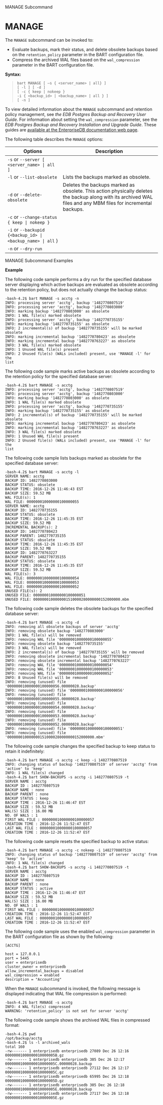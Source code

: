 <div class="index">

MANAGE Subcommand

</div>

# MANAGE

The `MANAGE` subcommand can be invoked to:

  - Evaluate backups, mark their status, and delete obsolete backups based on the `retention_policy` parameter in the BART configuration file.
  - Compress the archived WAL files based on the `wal_compression` parameter in the BART configuration file.

**Syntax:**

> 
> 
> ``` text
> bart MANAGE [ –s { <server_name> | all} ]
> [ -l ] [ -d ]
> [ -c { keep | nokeep }
> -i { <backup_id> | <backup_name> | all } ]
> [ -n ]
> ```

To view detailed information about the `MANAGE` subcommand and retention policy management, see *the EDB Postgres Backup and Recovery User Guide*. For information about setting the `wal_compression` parameter, see the *EDB Postgres Backup and Recovery Installation and Upgrade Guide*. These guides are [available at the EnterpriseDB documentation web page](https://www.enterprisedb.com/edb-docs/).

The following table describes the `MANAGE` options:

| Options                                                     | Description                                                                                                                                                                                                                                                                                                                                                                                                                                                                                                                                                                                                                                                                                                                                                                                           |
| ----------------------------------------------------------- | ----------------------------------------------------------------------------------------------------------------------------------------------------------------------------------------------------------------------------------------------------------------------------------------------------------------------------------------------------------------------------------------------------------------------------------------------------------------------------------------------------------------------------------------------------------------------------------------------------------------------------------------------------------------------------------------------------------------------------------------------------------------------------------------------------- |
| `-s` or `--server [ <server_name> \| all ]`                 | | `<server_name>` is the name of the database server to which the `MANAGE` actions are to be applied. | If `all` is specified or if the `-s` option is omitted, actions are applied to all database servers.                                                                                                                                                                                                                                                                                                                                                                                                                                                                                                                                                                                          |
| `-l` or `--list-obsolete`                                   | Lists the backups marked as obsolete.                                                                                                                                                                                                                                                                                                                                                                                                                                                                                                                                                                                                                                                                                                                                                                 |
| `-d` or `--delete-obsolete`                                 | Deletes the backups marked as obsolete. This action physically deletes the backup along with its archived WAL files and any MBM files for incremental backups.                                                                                                                                                                                                                                                                                                                                                                                                                                                                                                                                                                                                                                        |
| `-c` or `--change-status { keep \| nokeep }`                | | Specify `keep` to change the backup status to `keep` to retain the backup indefinitely. | Specify `nokeep` to change the backup status back to `active`. You can then re-evaluate and possibly mark the backup as `obsolete` (according to the retention policy) using the `MANAGE` subcommand. | The `–c` option can only be used with the `-i` option.                                                                                                                                                                                                                                                                                                                                                                                                                                            |
| `-i` or `--backupid {<backup_id> \| <backup_name> \| all` } | | `<backup_id>` is a backup identifier and `<backup_name>` is the user-defined alphanumeric name for the backup. | If `all` is specified, actions are applied to all backups. | The `-i` option can only be used with the `-c` option.                                                                                                                                                                                                                                                                                                                                                                                                                                                                                                                                                                |
| `-n` or `--dry-run`                                         | | Performs the test run and displays the results prior to actually implementing the actions as if the operation was performed, however, no changes are actually made. | If you specify `-n` with the `-d` option, it displays which backups would be deleted, but does not actually delete the backups. | If you specify `-n` with the `-c` option, it displays the keep or nokeep action, but does not actually change the backup status. | If you specify `-n` alone with no other options or if you specify `-n` with only the `-s` option, it displays which active backups would be marked as obsolete, but does not actually change the backup status. In addition, no compression is performed on uncompressed, archived WAL files even if WAL compression is enabled for the database server. |

<div class="index">

MANAGE Subcommand Examples

</div>

**Example**

The following code sample performs a dry run for the specified database server displaying which active backups are evaluated as obsolete according to the retention policy, but does not actually change the backup status:

``` text
-bash-4.2$ bart MANAGE -s acctg -n
INFO: processing server 'acctg', backup '1482770807519'
INFO: processing server 'acctg', backup '1482770803000'
INFO: marking backup '1482770803000' as obsolete
INFO: 1 WAL file(s) marked obsolete
INFO: processing server 'acctg', backup '1482770735155'
INFO: marking backup '1482770735155' as obsolete
INFO: 2 incremental(s) of backup '1482770735155' will be marked obsolete
INFO: marking incremental backup '1482770780423' as obsolete
INFO: marking incremental backup '1482770763227' as obsolete
INFO: 3 WAL file(s) marked obsolete
INFO: 1 Unused WAL file(s) present
INFO: 2 Unused file(s) (WALs included) present, use 'MANAGE -l' for the
list
```

The following code sample marks active backups as obsolete according to the retention policy for the specified database server:

``` text
-bash-4.2$ bart MANAGE -s acctg
INFO: processing server 'acctg', backup '1482770807519'
INFO: processing server 'acctg', backup '1482770803000'
INFO: marking backup '1482770803000' as obsolete
INFO: 1 WAL file(s) marked obsolete
INFO: processing server 'acctg', backup '1482770735155'
INFO: marking backup '1482770735155' as obsolete
INFO: 2 incremental(s) of backup '1482770735155' will be marked obsolete
INFO: marking incremental backup '1482770780423' as obsolete
INFO: marking incremental backup '1482770763227' as obsolete
INFO: 3 WAL file(s) marked obsolete
INFO: 1 Unused WAL file(s) present
INFO: 2 Unused file(s) (WALs included) present, use 'MANAGE -l' for the
list
```

The following code sample lists backups marked as obsolete for the specified database server:

``` text
-bash-4.2$ bart MANAGE -s acctg -l
SERVER NAME: acctg
BACKUP ID: 1482770803000
BACKUP STATUS: obsolete
BACKUP TIME: 2016-12-26 11:46:43 EST
BACKUP SIZE: 59.52 MB
WAL FILE(s): 1
WAL FILE: 000000010000000100000055
SERVER NAME: acctg
BACKUP ID: 1482770735155
BACKUP STATUS: obsolete
BACKUP TIME: 2016-12-26 11:45:35 EST
BACKUP SIZE: 59.52 MB
INCREMENTAL BACKUP(s): 2
BACKUP ID: 1482770780423
BACKUP PARENT: 1482770735155
BACKUP STATUS: obsolete
BACKUP TIME: 2016-12-26 11:45:35 EST
BACKUP SIZE: 59.52 MB
BACKUP ID: 1482770763227
BACKUP PARENT: 1482770735155
BACKUP STATUS: obsolete
BACKUP TIME: 2016-12-26 11:45:35 EST
BACKUP SIZE: 59.52 MB
WAL FILE(s): 3
WAL FILE: 000000010000000100000054
WAL FILE: 000000010000000100000053
WAL FILE: 000000010000000100000052
UNUSED FILE(s): 2
UNUSED FILE: 000000010000000100000051
UNUSED FILE: 0000000100000001510000280000000152000000.mbm
```

The following code sample deletes the obsolete backups for the specified database server:

``` text
-bash-4.2$ bart MANAGE -s acctg -d
INFO: removing all obsolete backups of server 'acctg'
INFO: removing obsolete backup '1482770803000'
INFO: 1 WAL file(s) will be removed
INFO: removing WAL file '000000010000000100000055'
INFO: removing obsolete backup '1482770735155'
INFO: 3 WAL file(s) will be removed
INFO: 2 incremental(s) of backup '1482770735155' will be removed
INFO: removing obsolete incremental backup '1482770780423'
INFO: removing obsolete incremental backup '1482770763227'
INFO: removing WAL file '000000010000000100000054'
INFO: removing WAL file '000000010000000100000053'
INFO: removing WAL file '000000010000000100000052'
INFO: 8 Unused file(s) will be removed
INFO: removing (unused) file '000000010000000100000056.00000028.backup'
INFO: removing (unused) file '000000010000000100000056'
INFO: removing (unused) file '000000010000000100000055.00000028.backup'
INFO: removing (unused) file '000000010000000100000054.00000028.backup'
INFO: removing (unused) file '000000010000000100000053.00000028.backup'
INFO: removing (unused) file '000000010000000100000052.00000028.backup'
INFO: removing (unused) file '000000010000000100000051'
INFO: removing (unused) file
'0000000100000001510000280000000152000000.mbm'
```

The following code sample changes the specified backup to keep status to retain it indefinitely:

``` text
-bash-4.2$ bart MANAGE -s acctg -c keep -i 1482770807519
INFO: changing status of backup '1482770807519' of server 'acctg' from
'active' to 'keep'
INFO: 1 WAL file(s) changed
-bash-4.2$ bart SHOW-BACKUPS -s acctg -i 1482770807519 -t
SERVER NAME : acctg
BACKUP ID : 1482770807519
BACKUP NAME : none
BACKUP PARENT : none
BACKUP STATUS : keep
BACKUP TIME : 2016-12-26 11:46:47 EST
BACKUP SIZE : 59.52 MB
WAL(S) SIZE : 16.00 MB
NO. OF WALS : 1
FIRST WAL FILE : 000000010000000100000057
CREATION TIME : 2016-12-26 11:52:47 EST
LAST WAL FILE : 000000010000000100000057
CREATION TIME : 2016-12-26 11:52:47 EST
```

The following code sample resets the specified backup to active status:

``` text
-bash-4.2$ bart MANAGE -s acctg -c nokeep -i 1482770807519
INFO: changing status of backup '1482770807519' of server 'acctg' from
'keep' to 'active'
INFO: 1 WAL file(s) changed
-bash-4.2$ bart SHOW-BACKUPS -s acctg -i 1482770807519 -t
SERVER NAME : acctg
BACKUP ID : 1482770807519
BACKUP NAME : none
BACKUP PARENT : none
BACKUP STATUS : active
BACKUP TIME : 2016-12-26 11:46:47 EST
BACKUP SIZE : 59.52 MB
WAL(S) SIZE : 16.00 MB
NO. OF WALS : 1
FIRST WAL FILE : 000000010000000100000057
CREATION TIME : 2016-12-26 11:52:47 EST
LAST WAL FILE : 000000010000000100000057
CREATION TIME : 2016-12-26 11:52:47 EST
```

The following code sample uses the enabled `wal_compression` parameter in the BART configuration file as shown by the following:

``` text
[ACCTG]

host = 127.0.0.1
port = 5445
user = enterprisedb
cluster_owner = enterprisedb
allow_incremental_backups = disabled
wal_compression = enabled
description = "Accounting"
```

When the `MANAGE` subcommand is invoked, the following message is displayed indicating that WAL file compression is performed:

``` text
-bash-4.2$ bart MANAGE -s acctg
INFO: 4 WAL file(s) compressed
WARNING: 'retention_policy' is not set for server 'acctg'
```

The following code sample shows the archived WAL files in compressed format:

``` text
-bash-4.2$ pwd
/opt/backup/acctg
-bash-4.2$ ls -l archived_wals
total 160
-rw------- 1 enterprisedb enterprisedb 27089 Dec 26 12:16
00000001000000010000005B.gz
-rw------- 1 enterprisedb enterprisedb 305 Dec 26 12:17
00000001000000010000005C.00000028.backup
-rw------- 1 enterprisedb enterprisedb 27112 Dec 26 12:17
00000001000000010000005C.gz
-rw------- 1 enterprisedb enterprisedb 65995 Dec 26 12:18
00000001000000010000005D.gz
-rw------- 1 enterprisedb enterprisedb 305 Dec 26 12:18
00000001000000010000005E.00000028.backup
-rw------- 1 enterprisedb enterprisedb 27117 Dec 26 12:18
00000001000000010000005E.gz
```
